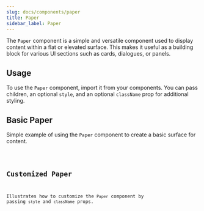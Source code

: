 ```yaml
---
slug: docs/components/paper
title: Paper
sidebar_label: Paper
---
```


The `Paper` component is a simple and versatile component used to display content within a flat or elevated surface. This makes it useful as a building block for various UI sections such as cards, dialogues, or panels.

## Usage

To use the `Paper` component, import it from your components. You can pass children, an optional `style`, and an optional `className` prop for additional styling.


## Basic Paper

Simple example of using the `Paper` component to create a basic surface for content.


<CodeSample>
    <PaperBasicDemo/>
</CodeSample>

<Code code={PaperBasicSource} lang="tsx" />

## Customized Paper

Illustrates how to customize the `Paper` component by passing `style` and `className` props.


<CodeSample>
    <PaperCustomizedDemo/>
</CodeSample>

<Code code={PaperCustomizedSource} lang="tsx" />
